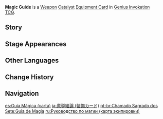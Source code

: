 {{About|the [[Genius Invokation TCG]] Equipment Card|the [[Catalyst]]|Magic Guide}}
{{Genius Invokation TCG Infobox
|title     = Magic Guide
|id        = 311101
|image     = Magic Guide Equipment Card.png
|type      = Equipment Card
|group     = Weapon;Catalyst
|effect    = '''The character deals +1 DMG.'''
|matching  = 2
|source1   = [[Genius Invokation TCG Starter Deck]]
|source2   = {{Sold By}}
}}
'''Magic Guide''' is a [[Weapon Card|Weapon]] [[Catalyst Card|Catalyst]] [[Equipment Card]] in [[Genius Invokation TCG]].

==Story==
{{Description|The 12th edition of the Magic Guide.<br>It contains a great detail of errors, but nonetheless remains the most authoritative guide to magic in existence.|title=Bane of Storm and Tide: Magic Guide}}

==Stage Appearances==
{{Genius Invokation TCG Stage Appearances}}

==Other Languages==
{{Other Languages|Transclude=Magic Guide;1#0}}

==Change History==
{{Change History|3.3}}

==Navigation==
{{Genius Invokation TCG Navbox|Equipment Card}}

[[es:Guía Mágica (carta)]]
[[ja:魔導緒論 (装備カード)]]
[[pt-br:Chamado Sagrado dos Sete:Guia de Magia]]
[[ru:Руководство по магии (карта экипировки)]]